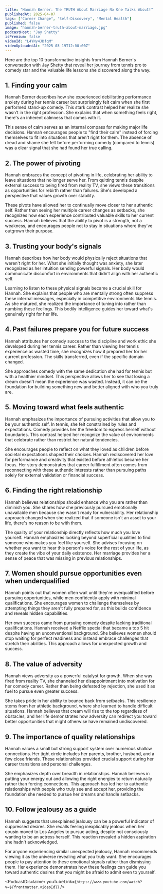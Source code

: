 ```yaml
---
title: "Hannah Berner: The TRUTH About Marriage No One Talks About!"
publishedAt: 2025-04-07
tags: ["Career Change", "Self-Discovery", "Mental Health"]
published: false
image: "hannah-berner-truth-about-marriage.jpg"
podcastHost: "Jay Shetty"
isPremium: false
videoId: "L4YNy4JDfqM"
videoUploadedAt: "2025-03-19T12:00:00Z"
---
```



<PodcastSummaryPageLayout frontmatter={frontmatter}>

Here are the top 10 transformative insights from Hannah Berner's conversation with Jay Shetty that reveal her journey from tennis pro to comedy star and the valuable life lessons she discovered along the way.


## 1. Finding your calm
Hannah Berner describes how she experienced debilitating performance anxiety during her tennis career but surprisingly felt calm when she first performed stand-up comedy. This stark contrast helped her realize she wasn't in the right profession. She explains that when something feels right, there's an inherent calmness that comes with it.

This sense of calm serves as an internal compass for making major life decisions. Hannah encourages people to "find their calm" instead of forcing themselves to fit into situations that aren't right for them. The absence of dread and shame she felt before performing comedy (compared to tennis) was a clear signal that she had found her true calling.

## 2. The power of pivoting
Hannah embraces the concept of pivoting in life, celebrating her ability to leave situations that no longer serve her. From quitting tennis despite external success to being fired from reality TV, she views these transitions as opportunities for rebirth rather than failures. She's developed a perspective that values growth over stability.

These pivots have allowed her to continually move closer to her authentic self. Rather than seeing her multiple career changes as setbacks, she recognizes how each experience contributed valuable skills to her current success. Hannah believes that the ability to pivot is a strength, not a weakness, and encourages people not to stay in situations where they've outgrown their purpose.

## 3. Trusting your body's signals
Hannah describes how her body would physically reject situations that weren't right for her. What she initially thought was anxiety, she later recognized as her intuition sending powerful signals. Her body would communicate discomfort in environments that didn't align with her authentic self.

Learning to listen to these physical signals became a crucial skill for Hannah. She explains that people who are mentally strong often suppress these internal messages, especially in competitive environments like tennis. As she matured, she realized the importance of tuning into rather than numbing these feelings. This bodily intelligence guides her toward what's genuinely right for her life.

## 4. Past failures prepare you for future success
Hannah attributes her comedy success to the discipline and work ethic she developed during her tennis career. Rather than viewing her tennis experience as wasted time, she recognizes how it prepared her for her current profession. The skills transferred, even if the specific domain changed.

She approaches comedy with the same dedication she had for tennis but with a healthier mindset. This perspective allows her to see that losing a dream doesn't mean the experience was wasted. Instead, it can be the foundation for building something new and better aligned with who you truly are.

## 5. Moving toward what feels authentic
Hannah emphasizes the importance of pursuing activities that allow you to be your authentic self. In tennis, she felt constrained by rules and expectations. Comedy provides her the freedom to express herself without boundaries. This contrast helped her recognize the value of environments that celebrate rather than restrict her natural tendencies.

She encourages people to reflect on what they loved as children before societal expectations shaped their choices. Hannah rediscovered her love for performance and creativity that existed before athletics became her focus. Her story demonstrates that career fulfillment often comes from reconnecting with these authentic interests rather than pursuing paths solely for external validation or financial success.

## 6. Finding the right relationship
Hannah believes relationships should enhance who you are rather than diminish you. She shares how she previously pursued emotionally unavailable men because she wasn't ready for vulnerability. Her relationship approach changed when she realized that if someone isn't an asset to your life, there's no reason to be with them.

The quality of your relationship directly reflects how much you love yourself. Hannah emphasizes looking beyond superficial qualities to find someone who makes you feel like yourself. She advises focusing on whether you want to hear this person's voice for the rest of your life, as they create the vibe of your daily existence. Her marriage provides her a sense of peace that was missing in previous relationships.

## 7. Women should pursue opportunities even when underqualified
Hannah points out that women often wait until they're overqualified before pursuing opportunities, while men confidently apply with minimal qualifications. She encourages women to challenge themselves by attempting things they aren't fully prepared for, as this builds confidence and reveals hidden capabilities.

Her own success came from pursuing comedy despite lacking traditional qualifications. Hannah received a Netflix special that became a top 5 hit despite having an unconventional background. She believes women should stop waiting for perfect readiness and instead embrace challenges that stretch their abilities. This approach allows for unexpected growth and success.

## 8. The value of adversity
Hannah views adversity as a powerful catalyst for growth. When she was fired from reality TV, she channeled her disappointment into motivation for her comedy career. Rather than being defeated by rejection, she used it as fuel to pursue even greater success.

She takes pride in her ability to bounce back from setbacks. This resilience stems from her athletic background, where she learned to handle difficult situations. Hannah believes that cream will rise to the top regardless of obstacles, and her life demonstrates how adversity can redirect you toward better opportunities that might otherwise have remained undiscovered.

## 9. The importance of quality relationships
Hannah values a small but strong support system over numerous shallow connections. Her tight circle includes her parents, brother, husband, and a few close friends. These relationships provided crucial support during her career transitions and personal challenges.

She emphasizes depth over breadth in relationships. Hannah believes in putting your energy out and allowing the right energies to return naturally rather than forcing connections. This approach has led her to authentic relationships with people who truly see and accept her, providing the foundation she needed to pursue her dreams and handle setbacks.

## 10. Follow jealousy as a guide
Hannah suggests that unexplained jealousy can be a powerful indicator of suppressed desires. She recalls feeling inexplicably jealous when her cousin moved to Los Angeles to pursue acting, despite not consciously wanting to be an actress herself. This reaction revealed a hidden aspiration she hadn't acknowledged.

For anyone experiencing similar unexpected jealousy, Hannah recommends viewing it as the universe revealing what you truly want. She encourages people to pay attention to these emotional signals rather than dismissing them. Her experience demonstrates how these feelings can guide you toward authentic desires that you might be afraid to admit even to yourself.


<PodcastDisclaimer youTubeLink={`https://www.youtube.com/watch?v=${frontmatter.videoId}`} />

</PodcastSummaryPageLayout>
